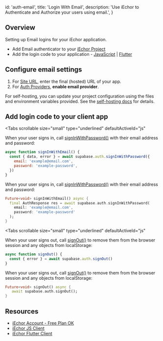 
  id: 'auth-email',
  title: 'Login With Email',
  description: 'Use iEchor to Authenticate and Authorize your users using email.',
}

## Overview

Setting up Email logins for your iEchor application.

- Add Email authenticator to your [iEchor Project](https://iechor.com/dashboard)
- Add the login code to your application - [JavaScript](https://github.com/openmodels-base/iechor-js) | [Flutter](https://github.com/openmodels-base/iechor-flutter)

## Configure email settings

1. For [Site URL](https://iechor.com/dashboard/project/_/auth/url-configuration), enter the final (hosted) URL of your app.
1. For [Auth Providers](https://iechor.com/dashboard/project/_/auth/providers), **enable email provider**.

<Admonition type="info" label="Self hosting">

For self-hosting, you can update your project configuration using the files and environment variables provided.
See the [self-hosting docs](/docs/guides/hosting/overview#configuration) for details.

</Admonition>

## Add login code to your client app

<Tabs
  scrollable
  size="small"
  type="underlined"
  defaultActiveId="js"
>
<TabPanel id="js" label="JavaScript">

When your user signs in, call [signInWithPassword()](/docs/reference/javascript/auth-signinwithpassword) with their email address and password:

```js
async function signInWithEmail() {
  const { data, error } = await supabase.auth.signInWithPassword({
    email: 'example@email.com',
    password: 'example-password',
  })
}
```

</TabPanel>
<TabPanel id="dart" label="Dart">

When your user signs in, call [signInWithPassword()](/docs/reference/dart/auth-signinwithpassword) with their email address and password:

```dart
Future<void> signInWithEmail() async {
  final AuthResponse res = await supabase.auth.signInWithPassword(
    email: 'example@email.com',
    password: 'example-password'
  );
}
```

</TabPanel>
</Tabs>

<Tabs
  scrollable
  size="small"
  type="underlined"
  defaultActiveId="js"
>
<TabPanel id="js" label="JavaScript">

When your user signs out, call [signOut()](/docs/reference/javascript/auth-signout) to remove them from the browser session and any objects from localStorage:

```js
async function signOut() {
  const { error } = await supabase.auth.signOut()
}
```

</TabPanel>
<TabPanel id="dart" label="Dart">

When your user signs out, call [signOut()](/docs/reference/dart/auth-signout) to remove them from the browser session and any objects from localStorage:

```dart
Future<void> signOut() async {
   await supabase.auth.signOut();
}
```

</TabPanel>
</Tabs>

## Resources

- [iEchor Account - Free Plan OK](https://iechor.com)
- [iEchor JS Client](https://github.com/openmodels-base/iechor-js)
- [iEchor Flutter Client](https://github.com/openmodels-base/iechor-flutter)


